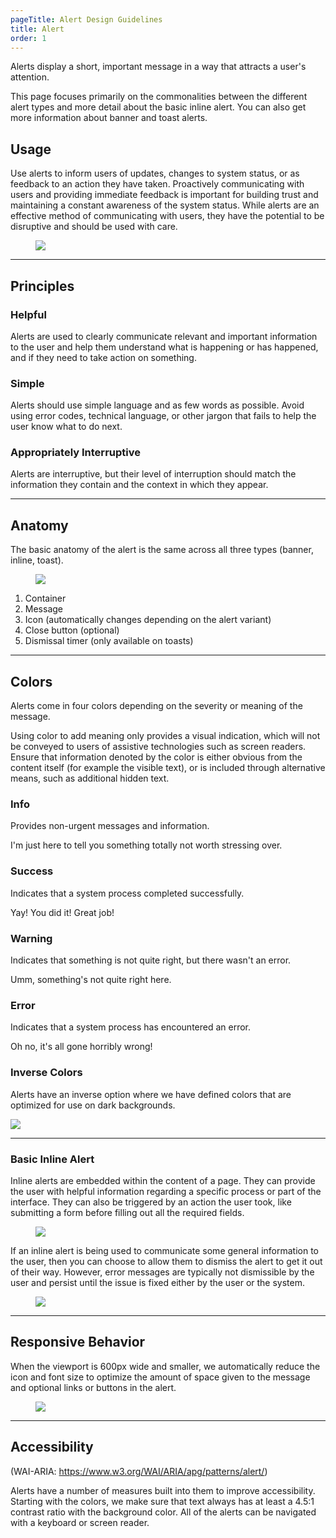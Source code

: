 ```yaml
---
pageTitle: Alert Design Guidelines
title: Alert
order: 1
---
```



<PageContent componentName="alert" type="design">
<LeadParagraph>
  Alerts display a short, important message in a way that attracts a user's attention.
</LeadParagraph>

This page focuses primarily on the commonalities between the different alert types and more detail about the basic inline alert. You can also get more information about <Link to="/design/banner/">banner</Link> and <Link to="/design/toast/">toast</Link> alerts.

## Usage

Use alerts to inform users of updates, changes to system status, or as feedback to an action they have taken. Proactively communicating with users and providing immediate feedback is important for building trust and maintaining a constant awareness of the system status. While alerts are an effective method of communicating with users, they have the potential to be disruptive and should be used with care.

<figure>
  <img src="../../images/alerts/alert-intro-image.png" alt=" " />
</figure>

---

## Principles

### Helpful

Alerts are used to clearly communicate relevant and important information to the user and help them understand what is happening or has happened, and if they need to take action on something.

### Simple

Alerts should use simple language and as few words as possible. Avoid using error codes, technical language, or other jargon that fails to help the user know what to do next.

### Appropriately Interruptive

Alerts are interruptive, but their level of interruption should match the information they contain and the context in which they appear.

---

## Anatomy

The basic anatomy of the alert is the same across all three types (banner, inline, toast).

<figure>
  <img src="../../images/alerts/alert-anatomy.png" alt=" " />
</figure>

1. Container
1. Message
1. Icon (automatically changes depending on the alert variant)
1. Close button (optional)
1. Dismissal timer (only available on toasts)

---

## Colors

Alerts come in four colors depending on the severity or meaning of the message.

Using color to add meaning only provides a visual indication, which will not be conveyed to users of assistive technologies such as screen readers. Ensure that information denoted by the color is either obvious from the content itself (for example the visible text), or is included through alternative means, such as additional hidden text.

### Info

Provides non-urgent messages and information.

<Alert>I'm just here to tell you something totally not worth stressing over.</Alert>

### Success

Indicates that a system process completed successfully.

<Alert variant="success">Yay! You did it! Great job!</Alert>

### Warning

Indicates that something is not quite right, but there wasn't an error.

<Alert variant="warning">Umm, something's not quite right here.</Alert>

### Error

Indicates that a system process has encountered an error.

<Alert variant="danger">Oh no, it's all gone horribly wrong!</Alert>

### Inverse Colors

Alerts have an inverse option where we have defined colors that are optimized for use on dark backgrounds.

![ ](../../images/alerts/alert-inverse.png)

---

### Basic Inline Alert

Inline alerts are embedded within the content of a page. They can provide the user with helpful information regarding a specific process or part of the interface. They can also be triggered by an action the user took, like submitting a form before filling out all the required fields.

<figure>
  <img
    src="../../images/alerts/inline-alert-example.png"
    alt=" "
  />
</figure>

If an inline alert is being used to communicate some general information to the user, then you can choose to allow them to dismiss the alert to get it out of their way. However, error messages are typically not dismissible by the user and persist until the issue is fixed either by the user or the system.

<figure>
  <img
    src="../../images/alerts/inline-alert-example-2.png"
    alt=" "
  />
</figure>

---

## Responsive Behavior

When the viewport is 600px wide and smaller, we automatically reduce the icon and font size to optimize the amount of space given to the message and optional links or buttons in the alert.

<figure>
  <img
    src="../../images/alerts/mobile-inline-alert-example.png"
    alt=" "
  />
</figure>
<span className="horizontal-spacer" />

---

## Accessibility

(WAI-ARIA: <a href="https://www.w3.org/WAI/ARIA/apg/patterns/alert/">https://www.w3.org/WAI/ARIA/apg/patterns/alert/</a>)

Alerts have a number of measures built into them to improve accessibility. Starting with the colors, we make sure that text always has at least a 4.5:1 contrast ratio with the background color. All of the alerts can be navigated with a keyboard or screen reader.

</PageContent>
